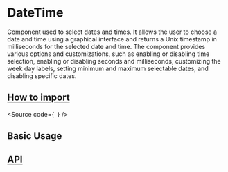 

<Meta of={Stories} />

# DateTime

Component used to select dates and times.
It allows the user to choose a date and time using a graphical interface and returns a Unix timestamp in milliseconds for the selected date and time.
The component provides various options and customizations, such as enabling or disabling time selection,
enabling or disabling seconds and milliseconds, customizing the week day labels, setting minimum and maximum selectable dates, and disabling specific dates.

## [How to import](#how-to-import)

<Source
  code={`
`}
/>

## Basic Usage

<Canvas of={Stories.Base} />

## [API](#api)

<ArgTypes of={Stories} />
